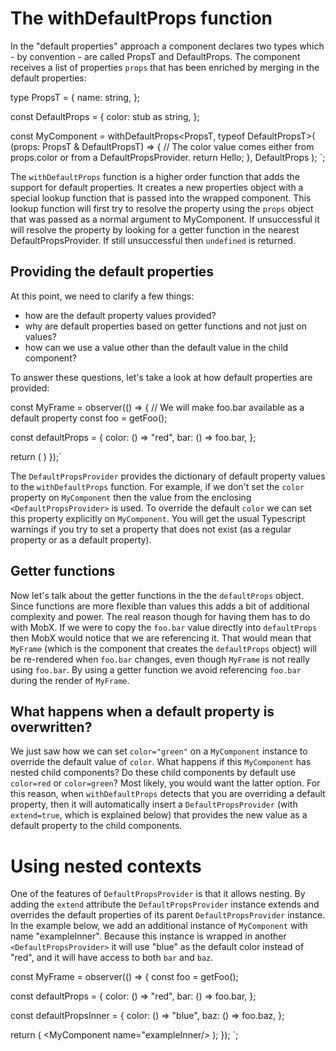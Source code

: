 # The withDefaultProps function

In the "default properties" approach a component declares two types which - by convention - are called PropsT and DefaultProps.
The component receives a list of properties `props` that has been enriched by merging in the default properties:


type PropsT = {
  name: string,
};

const DefaultProps = {
  color: stub as string,
};

const MyComponent = withDefaultProps<PropsT, typeof DefaultPropsT>(
  (props: PropsT & DefaultPropsT) => {
    // The color value comes either from props.color or from a DefaultPropsProvider.
    return <text color={props.color}>Hello</text>;
  }, DefaultProps
);
`;

<CodeSnippet title="" code={code1} />

The `withDefaultProps` function is a higher order function that adds the support for default properties.
It creates a new properties object with a special lookup function that is passed into the wrapped component.
This lookup function will first try to resolve the property using the `props` object that was passed as a
normal argument to MyComponent. If unsuccessful it will resolve the property by looking for a getter function
in the nearest DefaultPropsProvider. If still unsuccessful then `undefined` is returned.

## Providing the default properties

At this point, we need to clarify a few things:

- how are the default property values provided?
- why are default properties based on getter functions and not just on values?
- how can we use a value other than the default value in the child component?

To answer these questions, let's take a look at how default properties are provided:


const MyFrame = observer(() => {
// We will make foo.bar available as a default property
const foo = getFoo();

const defaultProps = {
color: () => "red",
bar: () => foo.bar,
};

return (
<DefaultPropsProvider value={defaultProps}>
<MyComponent name="example" />
<MyComponent name="example" color="green" />
</DefaultPropsProvider>
)
});`

<CodeSnippet title="" code={code2} />

The `DefaultPropsProvider` provides the dictionary of default property values to the `withDefaultProps` function.
For example, if we don't set the `color` property on `MyComponent` then the value from the enclosing `<DefaultPropsProvider>` is
used. To override the default `color` we can set this property explicitly on `MyComponent`.
You will get the usual Typescript warnings if you try to set a property that does not exist
(as a regular property or as a default property).

## Getter functions

Now let's talk about the getter functions in the the `defaultProps` object. Since functions are more flexible than values this adds a
bit of additional complexity and power. The real reason though for having them has to do with MobX. If we were to copy the `foo.bar`
value directly into `defaultProps` then MobX would notice that we are referencing it. That would mean that `MyFrame` (which is the
component that creates the `defaultProps` object) will be re-rendered when `foo.bar` changes, even though `MyFrame` is not really
using `foo.bar`. By using a getter function we avoid referencing `foo.bar` during the render of `MyFrame`.

## What happens when a default property is overwritten?

We just saw how we can set `color="green"` on a `MyComponent` instance to override the default value of `color`. What happens if this
`MyComponent` has nested child components? Do these child components by default use `color=red` or `color=green`?
Most likely, you would want the latter option. For this reason, when `withDefaultProps` detects that you are overriding a default property,
then it will automatically insert a `DefaultPropsProvider` (with `extend=true`, which is explained below)
that provides the new value as a default property to the child components.

# Using nested contexts

One of the features of `DefaultPropsProvider` is that it allows nesting. By adding the `extend` attribute the `DefaultPropsProvider` instance
extends and overrides the default properties of its parent `DefaultPropsProvider` instance. In the example below, we add an additional instance
of `MyComponent` with name "exampleInner". Because this instance is wrapped in another `<DefaultPropsProvider>` it will use "blue" as the default
color instead of "red", and it will have access to both `bar` and `baz`.


const MyFrame = observer(() => {
const foo = getFoo();

const defaultProps = {
color: () => "red",
bar: () => foo.bar,
};

const defaultPropsInner = {
color: () => "blue",
baz: () => foo.baz,
};

return (
<DefaultPropsProvider value={defaultProps}>
<MyComponent name="example"/>
<DefaultPropsProvider extend value={defaultPropsInner}>
<MyComponent name="exampleInner/>
</DefaultPropsProvider>
);
});
`;

<CodeSnippet title="example/MyFrame.tsx" code={code3} />
